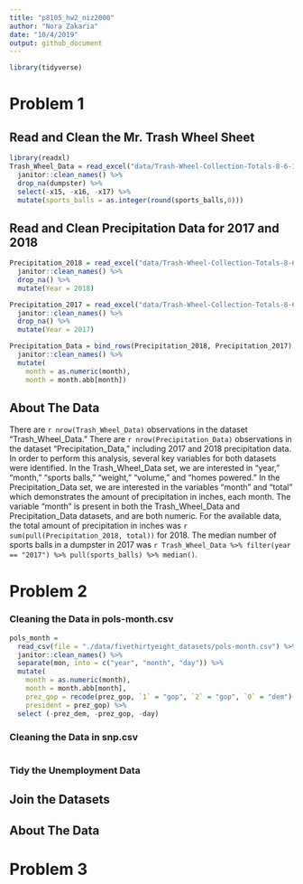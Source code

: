 ```yaml
---
title: "p8105_hw2_niz2000"
author: "Nora Zakaria"
date: "10/4/2019"
output: github_document
---
```

```r
library(tidyverse)
```

# Problem 1

## Read and Clean the Mr. Trash Wheel Sheet
```r
library(readxl)
Trash_Wheel_Data = read_excel("data/Trash-Wheel-Collection-Totals-8-6-19.xlsx", 1) %>%
  janitor::clean_names() %>%
  drop_na(dumpster) %>%
  select(-x15, -x16, -x17) %>%
  mutate(sports_balls = as.integer(round(sports_balls,0)))
```

## Read and Clean Precipitation Data for 2017 and 2018
```r
Precipitation_2018 = read_excel("data/Trash-Wheel-Collection-Totals-8-6-19.xlsx", 5, skip=1) %>%
  janitor::clean_names() %>%
  drop_na() %>%
  mutate(Year = 2018)
```

```r
Precipitation_2017 = read_excel("data/Trash-Wheel-Collection-Totals-8-6-19.xlsx", 6, skip=1) %>%
  janitor::clean_names() %>%
  drop_na() %>%
  mutate(Year = 2017)
```

```r
Precipitation_Data = bind_rows(Precipitation_2018, Precipitation_2017) %>%
  janitor::clean_names() %>%
  mutate(
    month = as.numeric(month),
    month = month.abb[month])
```

## About The Data

There are `r nrow(Trash_Wheel_Data)` observations in the dataset "Trash_Wheel_Data." There are `r nrow(Precipitation_Data)` observations in the dataset "Precipitation_Data," including 2017 and 2018 precipitation data. In order to perform this analysis, several key variables for both datasets were identified. In the Trash_Wheel_Data set, we are interested in "year," "month," "sports balls," "weight," "volume," and "homes powered." In the Precipitation_Data set, we are interested in the variables "month" and "total" which demonstrates the amount of precipitation in inches, each month. The variable "month" is present in both the Trash_Wheel_Data and Precipitation_Data datasets, and are both numeric. For the available data, the total amount of precipitation in inches was `r sum(pull(Precipitation_2018, total))` for 2018. The median number of sports balls in a dumpster in 2017 was `r Trash_Wheel_Data %>% filter(year == "2017") %>% pull(sports_balls) %>% median()`. 


# Problem 2

### Cleaning the Data in pols-month.csv

```r
pols_month = 
  read_csv(file = "./data/fivethirtyeight_datasets/pols-month.csv") %>%
  janitor::clean_names() %>%
  separate(mon, into = c("year", "month", "day")) %>%
  mutate(
    month = as.numeric(month),
    month = month.abb[month],
    prez_gop = recode(prez_gop, `1` = "gop", `2` = "gop", `0` = "dem"), 
    president = prez_gop) %>%
  select (-prez_dem, -prez_gop, -day)
```

### Cleaning the Data in snp.csv

```r
  
```

### Tidy the Unemployment Data


## Join the Datasets


## About The Data



# Problem 3